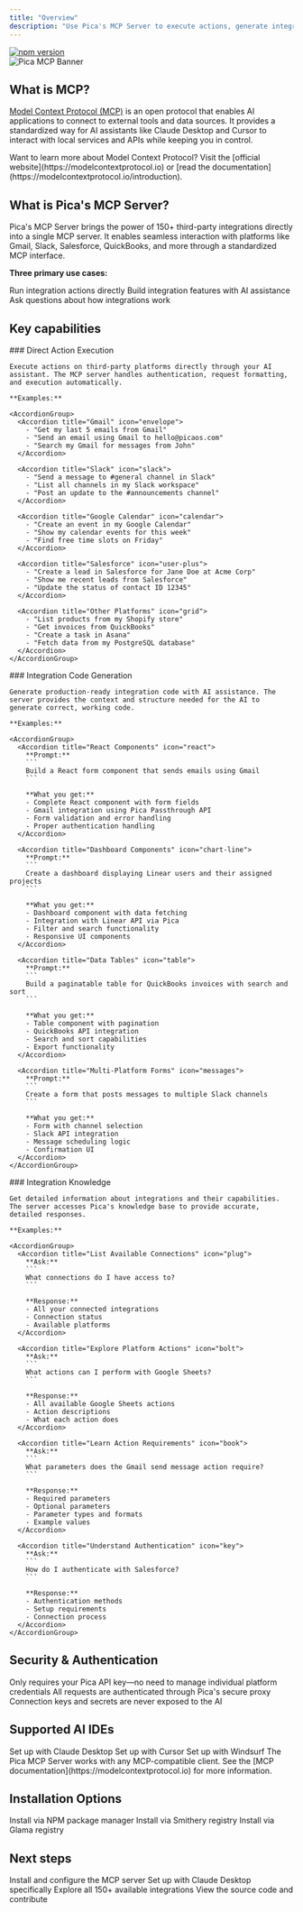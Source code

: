 ```yaml
---
title: "Overview"
description: "Use Pica's MCP Server to execute actions, generate integration code, and get intelligent integration insights"
---
```


<div align="left" style={{ display: 'flex' }}>
  <a href="https://npmjs.com/package/@picahq/mcp">
    <img src="https://img.shields.io/npm/v/%40picahq%2Fmcp" alt="npm version" style={{ marginTop: 0, marginBottom: '10px' }} />
  </a>
</div>

<Frame>
  <img src="/images/mcp/mcp-banner.svg" alt="Pica MCP Banner" style={{ borderRadius: '5px' }} />
</Frame>

## What is MCP?

[Model Context Protocol (MCP)](https://modelcontextprotocol.io) is an open protocol that enables AI applications to connect to external tools and data sources. It provides a standardized way for AI assistants like Claude Desktop and Cursor to interact with local services and APIs while keeping you in control.

<Info>
Want to learn more about Model Context Protocol? Visit the [official website](https://modelcontextprotocol.io) or [read the documentation](https://modelcontextprotocol.io/introduction).
</Info>

## What is Pica's MCP Server?

Pica's MCP Server brings the power of 150+ third-party integrations directly into a single MCP server. It enables seamless interaction with platforms like Gmail, Slack, Salesforce, QuickBooks, and more through a standardized MCP interface.

**Three primary use cases:**

<CardGroup cols={3}>
  <Card icon="bolt" title="Execute Actions">
    Run integration actions directly
  </Card>
  <Card icon="code" title="Generate Code">
    Build integration features with AI assistance
  </Card>
  <Card icon="circle-question" title="Get Insights">
    Ask questions about how integrations work
  </Card>
</CardGroup>

## Key capabilities

<Tabs>
  <Tab title="Execute Actions">
    ### Direct Action Execution
    
    Execute actions on third-party platforms directly through your AI assistant. The MCP server handles authentication, request formatting, and execution automatically.
    
    **Examples:**
    
    <AccordionGroup>
      <Accordion title="Gmail" icon="envelope">
        - "Get my last 5 emails from Gmail"
        - "Send an email using Gmail to hello@picaos.com"
        - "Search my Gmail for messages from John"
      </Accordion>
      
      <Accordion title="Slack" icon="slack">
        - "Send a message to #general channel in Slack"
        - "List all channels in my Slack workspace"
        - "Post an update to the #announcements channel"
      </Accordion>
      
      <Accordion title="Google Calendar" icon="calendar">
        - "Create an event in my Google Calendar"
        - "Show my calendar events for this week"
        - "Find free time slots on Friday"
      </Accordion>
      
      <Accordion title="Salesforce" icon="user-plus">
        - "Create a lead in Salesforce for Jane Doe at Acme Corp"
        - "Show me recent leads from Salesforce"
        - "Update the status of contact ID 12345"
      </Accordion>
      
      <Accordion title="Other Platforms" icon="grid">
        - "List products from my Shopify store"
        - "Get invoices from QuickBooks"
        - "Create a task in Asana"
        - "Fetch data from my PostgreSQL database"
      </Accordion>
    </AccordionGroup>
  </Tab>
  
  <Tab title="Generate Code">
    ### Integration Code Generation
    
    Generate production-ready integration code with AI assistance. The server provides the context and structure needed for the AI to generate correct, working code.
    
    **Examples:**
    
    <AccordionGroup>
      <Accordion title="React Components" icon="react">
        **Prompt:**
        ```
        Build a React form component that sends emails using Gmail
        ```
        
        **What you get:**
        - Complete React component with form fields
        - Gmail integration using Pica Passthrough API
        - Form validation and error handling
        - Proper authentication handling
      </Accordion>
      
      <Accordion title="Dashboard Components" icon="chart-line">
        **Prompt:**
        ```
        Create a dashboard displaying Linear users and their assigned projects
        ```
        
        **What you get:**
        - Dashboard component with data fetching
        - Integration with Linear API via Pica
        - Filter and search functionality
        - Responsive UI components
      </Accordion>
      
      <Accordion title="Data Tables" icon="table">
        **Prompt:**
        ```
        Build a paginatable table for QuickBooks invoices with search and sort
        ```
        
        **What you get:**
        - Table component with pagination
        - QuickBooks API integration
        - Search and sort capabilities
        - Export functionality
      </Accordion>
      
      <Accordion title="Multi-Platform Forms" icon="messages">
        **Prompt:**
        ```
        Create a form that posts messages to multiple Slack channels
        ```
        
        **What you get:**
        - Form with channel selection
        - Slack API integration
        - Message scheduling logic
        - Confirmation UI
      </Accordion>
    </AccordionGroup>
  </Tab>
  
  <Tab title="Get Insights">
    ### Integration Knowledge
    
    Get detailed information about integrations and their capabilities. The server accesses Pica's knowledge base to provide accurate, detailed responses.
    
    **Examples:**
    
    <AccordionGroup>
      <Accordion title="List Available Connections" icon="plug">
        **Ask:**
        ```
        What connections do I have access to?
        ```
        
        **Response:**
        - All your connected integrations
        - Connection status
        - Available platforms
      </Accordion>
      
      <Accordion title="Explore Platform Actions" icon="bolt">
        **Ask:**
        ```
        What actions can I perform with Google Sheets?
        ```
        
        **Response:**
        - All available Google Sheets actions
        - Action descriptions
        - What each action does
      </Accordion>
      
      <Accordion title="Learn Action Requirements" icon="book">
        **Ask:**
        ```
        What parameters does the Gmail send message action require?
        ```
        
        **Response:**
        - Required parameters
        - Optional parameters
        - Parameter types and formats
        - Example values
      </Accordion>
      
      <Accordion title="Understand Authentication" icon="key">
        **Ask:**
        ```
        How do I authenticate with Salesforce?
        ```
        
        **Response:**
        - Authentication methods
        - Setup requirements
        - Connection process
      </Accordion>
    </AccordionGroup>
  </Tab>
</Tabs>

## Security & Authentication

<CardGroup cols={3}>
  <Card icon="key" title="Single API Key">
    Only requires your Pica API key—no need to manage individual platform credentials
  </Card>
  <Card icon="shield" title="Secure Proxy">
    All requests are authenticated through Pica's secure proxy
  </Card>
  <Card icon="lock" title="No Exposed Secrets">
    Connection keys and secrets are never exposed to the AI
  </Card>
</CardGroup>

## Supported AI IDEs

<CardGroup cols={3}>
  <Card
    title="Claude Desktop"
    icon="/images/claude.svg"
    href="/mcp-server/claude-desktop"
  >
    Set up with Claude Desktop
  </Card>
  <Card
    title="Cursor"
    icon="/images/cursor.svg"
    href="/mcp-server/setup"
  >
    Set up with Cursor
  </Card>
  <Card
    title="Windsurf"
    icon="/images/windsurf.svg"
    href="/mcp-server/setup"
  >
    Set up with Windsurf
  </Card>
</CardGroup>

<Info>
The Pica MCP Server works with any MCP-compatible client. See the [MCP documentation](https://modelcontextprotocol.io) for more information.
</Info>

## Installation Options

<CardGroup cols={3}>
  <Card title="NPM" icon="npm" href="https://npmjs.com/package/@picahq/mcp">
    Install via NPM package manager
  </Card>
  <Card title="Smithery" icon="server" href="https://smithery.ai/server/@picahq/mcp">
    Install via Smithery registry
  </Card>
  <Card title="Glama" icon="server" href="https://glama.ai/mcp/servers/@picahq/mcp">
    Install via Glama registry
  </Card>
</CardGroup>

## Next steps

<CardGroup cols={2}>
  <Card
    title="Setup Guide"
    icon="gear"
    href="/mcp-server/setup"
  >
    Install and configure the MCP server
  </Card>
  <Card
    title="Claude Desktop Setup"
    icon="message"
    href="/mcp-server/claude-desktop"
  >
    Set up with Claude Desktop specifically
  </Card>
  <Card
    title="Browse Integrations"
    icon="grid"
    href="https://app.picaos.com/tools"
  >
    Explore all 150+ available integrations
  </Card>
  <Card
    title="GitHub Repository"
    icon="github"
    href="https://github.com/picahq/mcp"
  >
    View the source code and contribute
  </Card>
</CardGroup>

